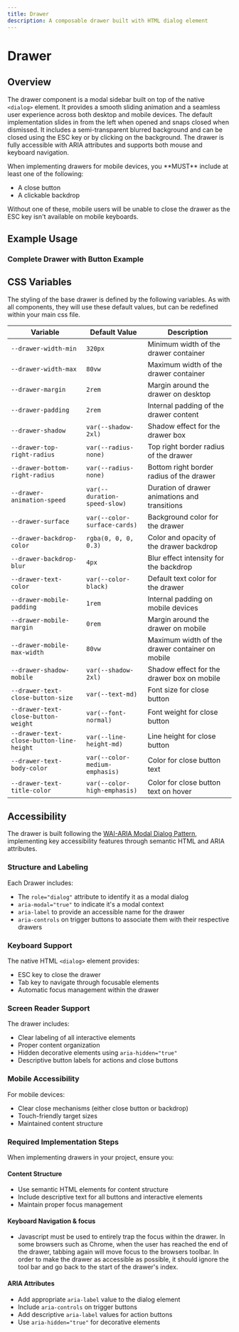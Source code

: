 ```yaml
---
title: Drawer
description: A composable drawer built with HTML dialog element
---
```



# Drawer

## Overview

The drawer component is a modal sidebar built on top of the native `<dialog>` element. It provides a smooth sliding animation and a seamless user experience across both desktop and mobile devices.
The default implementation slides in from the left when opened and snaps closed when dismissed. It includes a semi-transparent blurred background and can be closed using the ESC key or by clicking on the background.
The drawer is fully accessible with ARIA attributes and supports both mouse and keyboard navigation.

<Aside type="caution">
When implementing drawers for mobile devices, you **MUST** include at least one of the following:

- A close button
- A clickable backdrop

Without one of these, mobile users will be unable to close the drawer as the ESC key isn't available on mobile keyboards.

</Aside>

## Example Usage

### Complete Drawer with Button Example

<ShowComponent>
  <BackdropDrawer />
</ShowComponent>

## CSS Variables

The styling of the base drawer is defined by the following variables. As with all components, they will use these default values, but can be redefined within your main css file.

| Variable                                 | Default Value                  | Description                                     |
| ---------------------------------------- | ------------------------------ | ----------------------------------------------- |
| `--drawer-width-min`                     | `320px`                        | Minimum width of the drawer container           |
| `--drawer-width-max`                     | `80vw`                         | Maximum width of the drawer container           |
| `--drawer-margin`                        | `2rem`                         | Margin around the drawer on desktop             |
| `--drawer-padding`                       | `2rem`                         | Internal padding of the drawer content          |
| `--drawer-shadow`                        | `var(--shadow-2xl)`            | Shadow effect for the drawer box                |
| `--drawer-top-right-radius`              | `var(--radius-none)`           | Top right border radius of the drawer           |
| `--drawer-bottom-right-radius`           | `var(--radius-none)`           | Bottom right border radius of the drawer        |
| `--drawer-animation-speed`               | `var(--duration-speed-slow)`   | Duration of drawer animations and transitions   |
| `--drawer-surface`                       | `var(--color-surface-cards)`   | Background color for the drawer                 |
| `--drawer-backdrop-color`                | `rgba(0, 0, 0, 0.3)`           | Color and opacity of the drawer backdrop        |
| `--drawer-backdrop-blur`                 | `4px`                          | Blur effect intensity for the backdrop          |
| `--drawer-text-color`                    | `var(--color-black)`           | Default text color for the drawer               |
| `--drawer-mobile-padding`                | `1rem`                         | Internal padding on mobile devices              |
| `--drawer-mobile-margin`                 | `0rem`                         | Margin around the drawer on mobile              |
| `--drawer-mobile-max-width`              | `80vw`                         | Maximum width of the drawer container on mobile |
| `--drawer-shadow-mobile`                 | `var(--shadow-2xl)`            | Shadow effect for the drawer box on mobile      |
| `--drawer-text-close-button-size`        | `var(--text-md)`               | Font size for close button                      |
| `--drawer-text-close-button-weight`      | `var(--font-normal)`           | Font weight for close button                    |
| `--drawer-text-close-button-line-height` | `var(--line-height-md)`        | Line height for close button                    |
| `--drawer-text-body-color`               | `var(--color-medium-emphasis)` | Color for close button text                     |
| `--drawer-text-title-color`              | `var(--color-high-emphasis)`   | Color for close button text on hover            |

## Accessibility

The drawer is built following the [WAI-ARIA Modal Dialog Pattern](https://www.w3.org/WAI/ARIA/apg/patterns/dialog-modal/), implementing key accessibility features through semantic HTML and ARIA attributes.

### Structure and Labeling

Each Drawer includes:

- The `role="dialog"` attribute to identify it as a modal dialog
- `aria-modal="true"` to indicate it's a modal context
- `aria-label` to provide an accessible name for the drawer
- `aria-controls` on trigger buttons to associate them with their respective drawers

### Keyboard Support

The native HTML `<dialog>` element provides:

- ESC key to close the drawer
- Tab key to navigate through focusable elements
- Automatic focus management within the drawer

### Screen Reader Support

The drawer includes:

- Clear labeling of all interactive elements
- Proper content organization
- Hidden decorative elements using `aria-hidden="true"`
- Descriptive button labels for actions and close buttons

### Mobile Accessibility

For mobile devices:

- Clear close mechanisms (either close button or backdrop)
- Touch-friendly target sizes
- Maintained content structure

### Required Implementation Steps

When implementing drawers in your project, ensure you:

#### Content Structure

- Use semantic HTML elements for content structure
- Include descriptive text for all buttons and interactive elements
- Maintain proper focus management

#### Keyboard Navigation & focus

- Javascript must be used to entirely trap the focus within the drawer. In some browsers such as Chrome, when the user has reached the end of the drawer, tabbing again will move focus to the browsers toolbar. In order to make the drawer as accessible as possible, it should ignore the tool bar and go back to the start of the drawer's index.

#### ARIA Attributes

- Add appropriate `aria-label` value to the dialog element
- Include `aria-controls` on trigger buttons
- Add descriptive `aria-label` values for action buttons
- Use `aria-hidden="true"` for decorative elements
